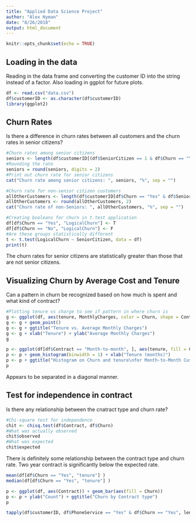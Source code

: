 ```yaml
---
title: "Applied Data Science Project"
author: "Alex Hyman"
date: "8/26/2018"
output: html_document
---
```


```r
knitr::opts_chunk$set(echo = TRUE)
```

## Loading in the data

Reading in the data frame and converting the customer ID into the string instead of a factor. Also loading in ggplot for future plots.

```r
df <- read.csv("data.csv")
df$customerID <- as.character(df$customerID)
library(ggplot2)
```

## Churn Rates

Is there a difference in churn rates between all customers and the churn rates in senior citizens?

```r
#Churn rates among senior citizens
seniors <- length(df$customerID[(df$SeniorCitizen == 1 & df$Churn == "Yes")]) / length(df$customerID[df$SeniorCitizen == 1]) * 100
#Rounding the rate
seniors = round(seniors, digits = 2)
#Print out churn rate for senior citizens
cat("Churn rate among senior citizens: ", seniors, "%", sep = "")

#Churn rate for non-senior citizen customers
allOtherCustomers <- length(df$customerID[df$Churn == "Yes" & df$SeniorCitizen == 0]) / length(df$customerID[df$SeniorCitizen == 0]) * 100
allOtherCustomers <- round(allOtherCustomers, 2)
cat("Churn rate of non-Seniors: ", allOtherCustomers, "%", sep = "")

#Creating booleans for churn in t.test application
df[df$Churn == "Yes", "LogicalChurn"] <- T
df[df$Churn == "No", "LogicalChurn"] <- F
#Are these groups statistically different
t <- t.test(LogicalChurn ~ SeniorCitizen, data = df)
print(t)
```

The churn rates for senior citizens are statistically greater than those that are not senior citizens.

## Visualizing Churn by Average Cost and Tenure

Can a pattern in churn be recognized based on how much is spent and what kind of contract? 

```r
#Plotting tenure vs charge to see if pattern in where churn is
g <- ggplot(df, aes(tenure, MonthlyCharges, color = Churn, shape = Contract))
g <- g + geom_point()
g <- g + ggtitle("Tenure vs. Average Monthly Charges")
g <- g + xlab("Tenure") + ylab("Average Monthly Charges")
g

p <- ggplot(df[df$Contract == "Month-to-month", ], aes(tenure, fill = Churn))
p <- p + geom_histogram(binwidth = 1) + xlab("Tenure (months)")
p <- p + ggtitle("Histogram on Churn and tenure\nfor Month-to-Month Customers")
p
```
Appears to be separated in a diagonal manner.

## Test for independence in contract

Is there any relationship between the cnatract type and churn rate?

```r
#Chi-square test for independence
chit <- chisq.test(df$Contract, df$Churn)
#What was actually observed
chit$observed
#What was expected
chit$expected
```
There is definitely some relationship between the contract type and churn rate. Two year contract is significantly below the expected rate.

```r
mean(df[df$Churn == "Yes", "tenure"] )
median(df[df$Churn == "Yes", "tenure"] )
```

```r
p <- ggplot(df, aes(Contract)) + geom_bar(aes(fill = Churn))
p <- p + ylab("Count") + ggtitle("Churn by Contract type")
p
```




```r
tapply(df$customerID, df$PhoneService == "Yes" & df$Churn == "Yes", length)
```

